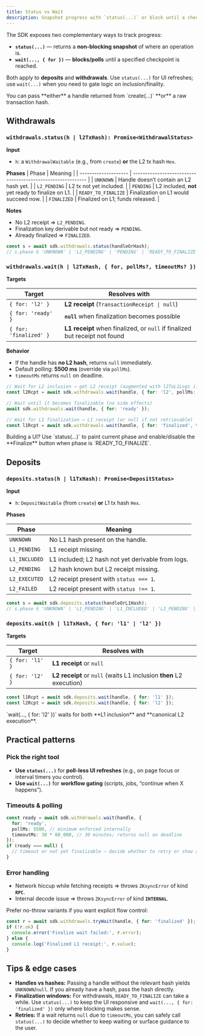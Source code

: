 ```yaml
---
title: Status vs Wait
description: Snapshot progress with `status(...)` or block until a checkpoint with `wait(..., { for })` for deposits and withdrawals.
---
```


The SDK exposes two complementary ways to track progress:

- **`status(...)`** — returns a **non-blocking snapshot** of where an operation is.
- **`wait(..., { for })`** — **blocks/polls** until a specified checkpoint is reached.

Both apply to **deposits** and **withdrawals**. Use `status(...)` for UI refreshes; use `wait(...)` when you need to gate logic on inclusion/finality.

<Note>
  You can pass **either** a handle returned from `create(...)` **or** a raw transaction hash.
</Note>

## Withdrawals

### `withdrawals.status(h | l2TxHash): Promise<WithdrawalStatus>`

**Input**

- `h`: a `WithdrawalWaitable` (e.g., from `create`) **or** the L2 tx hash `Hex`.

**Phases**
| Phase | Meaning |
| -------------------- | ----------------------------------------------------------- |
| `UNKNOWN` | Handle doesn’t contain an L2 hash yet. |
| `L2_PENDING` | L2 tx not yet included. |
| `PENDING` | L2 included, **not** yet ready to finalize on L1. |
| `READY_TO_FINALIZE` | Finalization on L1 would succeed now. |
| `FINALIZED` | Finalized on L1; funds released. |

**Notes**

- No L2 receipt ⇒ `L2_PENDING`.
- Finalization key derivable but not ready ⇒ `PENDING`.
- Already finalized ⇒ `FINALIZED`.

```ts withdrawals-status.ts theme={null}
const s = await sdk.withdrawals.status(handleOrHash);
// s.phase ∈ 'UNKNOWN' | 'L2_PENDING' | 'PENDING' | 'READY_TO_FINALIZE' | 'FINALIZED'
```

### `withdrawals.wait(h | l2TxHash, { for, pollMs?, timeoutMs? })`

**Targets**

| Target                 | Resolves with                                                               |
| ---------------------- | --------------------------------------------------------------------------- |
| `{ for: 'l2' }`        | **L2 receipt** (`TransactionReceipt \| null`)                               |
| `{ for: 'ready' }`     | **`null`** when finalization becomes possible                               |
| `{ for: 'finalized' }` | **L1 receipt** when finalized, or `null` if finalized but receipt not found |

**Behavior**

- If the handle has **no L2 hash**, returns `null` immediately.
- Default polling: **5500 ms** (override via `pollMs`).
- `timeoutMs` returns `null` on deadline.

```ts withdrawals-wait.ts theme={null}
// Wait for L2 inclusion → get L2 receipt (augmented with l2ToL1Logs if available)
const l2Rcpt = await sdk.withdrawals.wait(handle, { for: 'l2', pollMs: 5000 });

// Wait until it becomes finalizable (no side effects)
await sdk.withdrawals.wait(handle, { for: 'ready' });

// Wait for L1 finalization → L1 receipt (or null if not retrievable)
const l1Rcpt = await sdk.withdrawals.wait(handle, { for: 'finalized', timeoutMs: 15 * 60_000 });
```

<Tip>
  Building a UI? Use `status(...)` to paint current phase and enable/disable the **Finalize** button
  when phase is `READY_TO_FINALIZE`.
</Tip>

## Deposits

### `deposits.status(h | l1TxHash): Promise<DepositStatus>`

**Input**

- `h`: `DepositWaitable` (from `create`) **or** L1 tx hash `Hex`.

**Phases**

| Phase         | Meaning                                           |
| ------------- | ------------------------------------------------- |
| `UNKNOWN`     | No L1 hash present on the handle.                 |
| `L1_PENDING`  | L1 receipt missing.                               |
| `L1_INCLUDED` | L1 included; L2 hash not yet derivable from logs. |
| `L2_PENDING`  | L2 hash known but L2 receipt missing.             |
| `L2_EXECUTED` | L2 receipt present with `status === 1`.           |
| `L2_FAILED`   | L2 receipt present with `status !== 1`.           |

```ts deposits-status.ts theme={null}
const s = await sdk.deposits.status(handleOrL1Hash);
// s.phase ∈ 'UNKNOWN' | 'L1_PENDING' | 'L1_INCLUDED' | 'L2_PENDING' | 'L2_EXECUTED' | 'L2_FAILED'
```

### `deposits.wait(h | l1TxHash, { for: 'l1' | 'l2' })`

**Targets**

| Target          | Resolves with                                                       |
| --------------- | ------------------------------------------------------------------- |
| `{ for: 'l1' }` | **L1 receipt** or `null`                                            |
| `{ for: 'l2' }` | **L2 receipt** or `null` (waits L1 inclusion **then** L2 execution) |

```ts deposits-wait.ts theme={null}
const l1Rcpt = await sdk.deposits.wait(handle, { for: 'l1' });
const l2Rcpt = await sdk.deposits.wait(handle, { for: 'l2' });
```

<Note>
  `wait(..., { for: 'l2' })` waits for both **L1 inclusion** and **canonical L2 execution**.
</Note>

## Practical patterns

### Pick the right tool

- **Use `status(...)`** for **poll-less UI refreshes** (e.g., on page focus or interval timers you control).
- **Use `wait(...)`** for **workflow gating** (scripts, jobs, “continue when X happens”).

### Timeouts & polling

```ts polling.ts theme={null}
const ready = await sdk.withdrawals.wait(handle, {
  for: 'ready',
  pollMs: 5500, // minimum enforced internally
  timeoutMs: 30 * 60_000, // 30 minutes; returns null on deadline
});
if (ready === null) {
  // timeout or not yet finalizable — decide whether to retry or show a hint
}
```

### Error handling

- Network hiccup while fetching receipts ⇒ throws `ZKsyncError` of kind **`RPC`**.
- Internal decode issue ⇒ throws `ZKsyncError` of kind **`INTERNAL`**.

Prefer no-throw variants if you want explicit flow control:

```ts no-throw.ts theme={null}
const r = await sdk.withdrawals.tryWait(handle, { for: 'finalized' });
if (!r.ok) {
  console.error('Finalize wait failed:', r.error);
} else {
  console.log('Finalized L1 receipt:', r.value);
}
```

## Tips & edge cases

- **Handles vs hashes:** Passing a handle without the relevant hash yields `UNKNOWN`/`null`. If you already have a hash, pass the hash directly.
- **Finalization windows:** For withdrawals, `READY_TO_FINALIZE` can take a while. Use `status(...)` to keep the UI responsive and `wait(..., { for: 'finalized' })` only where blocking makes sense.
- **Retries:** If a wait returns `null` due to `timeoutMs`, you can safely call `status(...)` to decide whether to keep waiting or surface guidance to the user.
